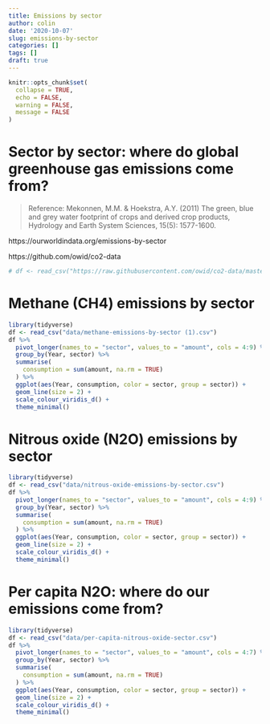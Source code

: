 ```yaml
---
title: Emissions by sector
author: colin
date: '2020-10-07'
slug: emissions-by-sector
categories: []
tags: []
draft: true
---
```


```r
knitr::opts_chunk$set(
  collapse = TRUE, 
  echo = FALSE, 
  warning = FALSE, 
  message = FALSE
)
```

# Sector by sector: where do global greenhouse gas emissions come from?


> Reference: Mekonnen, M.M. & Hoekstra, A.Y. (2011) The green, blue and grey water footprint of crops and derived crop products, Hydrology and Earth System Sciences, 15(5): 1577-1600.

https://ourworldindata.org/emissions-by-sector

https://github.com/owid/co2-data

```r
# df <- read_csv("https://raw.githubusercontent.com/owid/co2-data/master/owid-co2-data.csv")
```

# Methane (CH4) emissions by sector


```r
library(tidyverse)
df <- read_csv("data/methane-emissions-by-sector (1).csv")
df %>%
  pivot_longer(names_to = "sector", values_to = "amount", cols = 4:9) %>%
  group_by(Year, sector) %>%
  summarise(
    consumption = sum(amount, na.rm = TRUE)
  ) %>%
  ggplot(aes(Year, consumption, color = sector, group = sector)) + 
  geom_line(size = 2) + 
  scale_colour_viridis_d() + 
  theme_minimal() 

```

# Nitrous oxide (N2O) emissions by sector

```r
library(tidyverse)
df <- read_csv("data/nitrous-oxide-emissions-by-sector.csv")
df %>%
  pivot_longer(names_to = "sector", values_to = "amount", cols = 4:9) %>%
  group_by(Year, sector) %>%
  summarise(
    consumption = sum(amount, na.rm = TRUE)
  ) %>%
  ggplot(aes(Year, consumption, color = sector, group = sector)) + 
  geom_line(size = 2) + 
  scale_colour_viridis_d() + 
  theme_minimal()
```

# Per capita N2O: where do our emissions come from?

```r
library(tidyverse)
df <- read_csv("data/per-capita-nitrous-oxide-sector.csv")
df %>%
  pivot_longer(names_to = "sector", values_to = "amount", cols = 4:7) %>%
  group_by(Year, sector) %>%
  summarise(
    consumption = sum(amount, na.rm = TRUE)
  ) %>%
  ggplot(aes(Year, consumption, color = sector, group = sector)) + 
  geom_line(size = 2) + 
  scale_colour_viridis_d() + 
  theme_minimal()
```